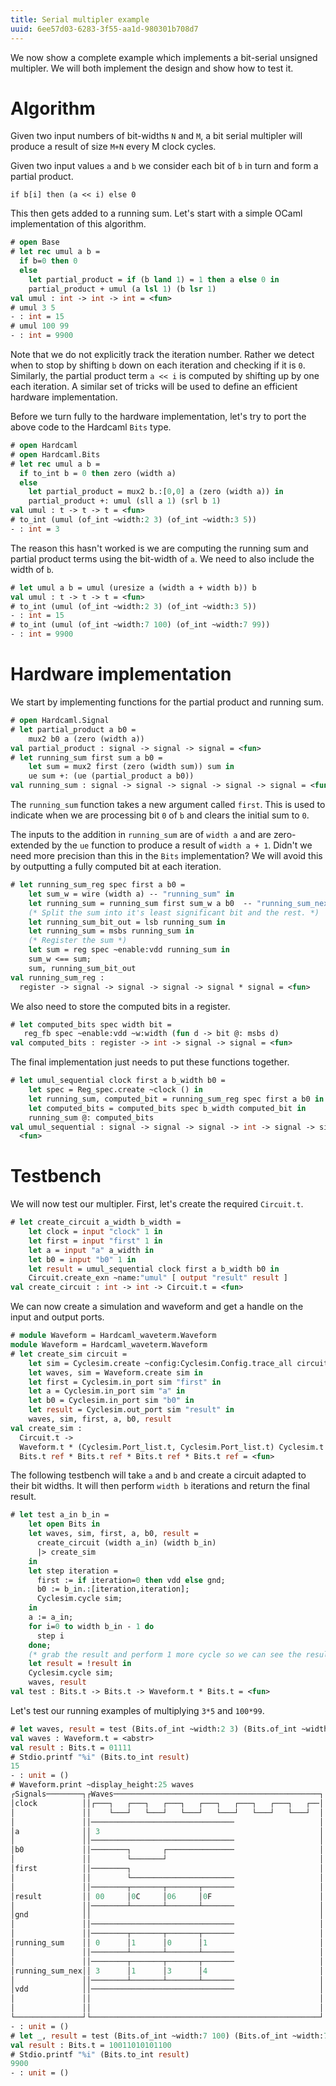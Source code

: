 ```yaml
---
title: Serial multipler example
uuid: 6ee57d03-6283-3f55-aa1d-980301b708d7
---
```


We now show a complete example which implements a bit-serial unsigned
multipler. We will both implement the design and show how to test it.

# Algorithm

Given two input numbers of bit-widths `N` and `M`, a bit serial
multipler will produce a result of size `M+N` every M clock cycles.

Given two input values `a` and `b` we consider each bit of `b` in turn
and form a partial product.

```
if b[i] then (a << i) else 0
```

This then gets added to a running sum. Let's start with a simple OCaml
implementation of this algorithm.

```ocaml
# open Base
# let rec umul a b =
  if b=0 then 0
  else
    let partial_product = if (b land 1) = 1 then a else 0 in
    partial_product + umul (a lsl 1) (b lsr 1)
val umul : int -> int -> int = <fun>
# umul 3 5
- : int = 15
# umul 100 99
- : int = 9900
```

Note that we do not explicitly track the iteration number. Rather we
detect when to stop by shifting `b` down on each iteration and
checking if it is `0`. Similarly, the partial product term `a << i` is
computed by shifting up by one each iteration. A similar set of tricks
will be used to define an efficient hardware implementation.

Before we turn fully to the hardware implementation, let's try to port
the above code to the Hardcaml `Bits` type.

```ocaml
# open Hardcaml
# open Hardcaml.Bits
# let rec umul a b =
  if to_int b = 0 then zero (width a)
  else
    let partial_product = mux2 b.:[0,0] a (zero (width a)) in
    partial_product +: umul (sll a 1) (srl b 1)
val umul : t -> t -> t = <fun>
# to_int (umul (of_int ~width:2 3) (of_int ~width:3 5))
- : int = 3
```

The reason this hasn't worked is we are computing the running sum and
partial product terms using the bit-width of `a`. We need to
also include the width of `b`.

```ocaml
# let umul a b = umul (uresize a (width a + width b)) b
val umul : t -> t -> t = <fun>
# to_int (umul (of_int ~width:2 3) (of_int ~width:3 5))
- : int = 15
# to_int (umul (of_int ~width:7 100) (of_int ~width:7 99))
- : int = 9900
```

# Hardware implementation

We start by implementing functions for the partial product and running sum.

```ocaml
# open Hardcaml.Signal
# let partial_product a b0 =
    mux2 b0 a (zero (width a))
val partial_product : signal -> signal -> signal = <fun>
# let running_sum first sum a b0 =
    let sum = mux2 first (zero (width sum)) sum in
    ue sum +: (ue (partial_product a b0))
val running_sum : signal -> signal -> signal -> signal -> signal = <fun>
```

The `running_sum` function takes a new argument called `first`. This
is used to indicate when we are processing bit `0` of `b` and clears
the initial sum to `0`.

The inputs to the addition in `running_sum` are of `width a` and are
zero-extended by the `ue` function to produce a result of `width a +
1`. Didn't we need more precision than this in the `Bits`
implementation? We will avoid this by outputting a fully computed bit
at each iteration.

```ocaml
# let running_sum_reg spec first a b0 =
    let sum_w = wire (width a) -- "running_sum" in
    let running_sum = running_sum first sum_w a b0  -- "running_sum_next" in
    (* Split the sum into it's least significant bit and the rest. *)
    let running_sum_bit_out = lsb running_sum in
    let running_sum = msbs running_sum in
    (* Register the sum *)
    let sum = reg spec ~enable:vdd running_sum in
    sum_w <== sum;
    sum, running_sum_bit_out
val running_sum_reg :
  register -> signal -> signal -> signal -> signal * signal = <fun>
```

We also need to store the computed bits in a register.

```ocaml
# let computed_bits spec width bit =
   reg_fb spec ~enable:vdd ~w:width (fun d -> bit @: msbs d)
val computed_bits : register -> int -> signal -> signal = <fun>
```

The final implementation just needs to put these functions together.

```ocaml
# let umul_sequential clock first a b_width b0 =
    let spec = Reg_spec.create ~clock () in
    let running_sum, computed_bit = running_sum_reg spec first a b0 in
    let computed_bits = computed_bits spec b_width computed_bit in
    running_sum @: computed_bits
val umul_sequential : signal -> signal -> signal -> int -> signal -> signal =
  <fun>
```

# Testbench

We will now test our multipler. First, let's create the required
`Circuit.t`.

```ocaml
# let create_circuit a_width b_width =
    let clock = input "clock" 1 in
    let first = input "first" 1 in
    let a = input "a" a_width in
    let b0 = input "b0" 1 in
    let result = umul_sequential clock first a b_width b0 in
    Circuit.create_exn ~name:"umul" [ output "result" result ]
val create_circuit : int -> int -> Circuit.t = <fun>
```

We can now create a simulation and waveform and get a handle on the
input and output ports.

```ocaml
# module Waveform = Hardcaml_waveterm.Waveform
module Waveform = Hardcaml_waveterm.Waveform
# let create_sim circuit =
    let sim = Cyclesim.create ~config:Cyclesim.Config.trace_all circuit in
    let waves, sim = Waveform.create sim in
    let first = Cyclesim.in_port sim "first" in
    let a = Cyclesim.in_port sim "a" in
    let b0 = Cyclesim.in_port sim "b0" in
    let result = Cyclesim.out_port sim "result" in
    waves, sim, first, a, b0, result
val create_sim :
  Circuit.t ->
  Waveform.t * (Cyclesim.Port_list.t, Cyclesim.Port_list.t) Cyclesim.t *
  Bits.t ref * Bits.t ref * Bits.t ref * Bits.t ref = <fun>
```

The following testbench will take `a` and `b` and create a circuit
adapted to their bit widths. It will then perform `width b` iterations
and return the final result.

```ocaml
# let test a_in b_in =
    let open Bits in
    let waves, sim, first, a, b0, result =
      create_circuit (width a_in) (width b_in)
      |> create_sim
    in
    let step iteration =
      first := if iteration=0 then vdd else gnd;
      b0 := b_in.:[iteration,iteration];
      Cyclesim.cycle sim;
    in
    a := a_in;
    for i=0 to width b_in - 1 do
      step i
    done;
    (* grab the result and perform 1 more cycle so we can see the result in the waveform *)
    let result = !result in
    Cyclesim.cycle sim;
    waves, result
val test : Bits.t -> Bits.t -> Waveform.t * Bits.t = <fun>
```

Let's test our running examples of multiplying `3*5` and `100*99`.

```ocaml
# let waves, result = test (Bits.of_int ~width:2 3) (Bits.of_int ~width:3 5)
val waves : Waveform.t = <abstr>
val result : Bits.t = 01111
# Stdio.printf "%i" (Bits.to_int result)
15
- : unit = ()
# Waveform.print ~display_height:25 waves
┌Signals────────┐┌Waves──────────────────────────────────────────────┐
│clock          ││┌───┐   ┌───┐   ┌───┐   ┌───┐   ┌───┐   ┌───┐   ┌──│
│               ││    └───┘   └───┘   └───┘   └───┘   └───┘   └───┘  │
│               ││────────────────────────────────                   │
│a              ││ 3                                                 │
│               ││────────────────────────────────                   │
│b0             ││────────┐       ┌───────────────                   │
│               ││        └───────┘                                  │
│first          ││────────┐                                          │
│               ││        └───────────────────────                   │
│               ││────────┬───────┬───────┬───────                   │
│result         ││ 00     │0C     │06     │0F                        │
│               ││────────┴───────┴───────┴───────                   │
│gnd            ││                                                   │
│               ││────────────────────────────────                   │
│               ││────────┬───────┬───────┬───────                   │
│running_sum    ││ 0      │1      │0      │1                         │
│               ││────────┴───────┴───────┴───────                   │
│               ││────────┬───────┬───────┬───────                   │
│running_sum_nex││ 3      │1      │3      │4                         │
│               ││────────┴───────┴───────┴───────                   │
│vdd            ││────────────────────────────────                   │
│               ││                                                   │
│               ││                                                   │
└───────────────┘└───────────────────────────────────────────────────┘
- : unit = ()
# let _, result = test (Bits.of_int ~width:7 100) (Bits.of_int ~width:7 99)
val result : Bits.t = 10011010101100
# Stdio.printf "%i" (Bits.to_int result)
9900
- : unit = ()
```
